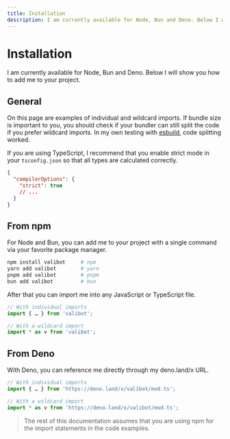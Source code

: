 ```yaml
---
title: Installation
description: I am currently available for Node, Bun and Deno. Below I will show you how to add me to your project.
---
```


# Installation

I am currently available for Node, Bun and Deno. Below I will show you how to add me to your project.

## General

On this page are examples of individual and wildcard imports. If bundle size is important to you, you should check if your bundler can still split the code if you prefer wildcard imports. In my own testing with [esbuild](https://esbuild.github.io/), code splitting worked.

If you are using TypeScript, I recommend that you enable strict mode in your `tsconfig.json` so that all types are calculated correctly.

```json
{
  "compilerOptions": {
    "strict": true
    // ...
  }
}
```

## From npm

For Node and Bun, you can add me to your project with a single command via your favorite package manager.

```bash
npm install valibot     # npm
yarn add valibot        # yarn
pnpm add valibot        # pnpm
bun add valibot         # bun
```

After that you can import me into any JavaScript or TypeScript file.

```ts
// With individual imports
import { … } from 'valibot';

// With a wildcard import
import * as v from 'valibot';
```

## From Deno

With Deno, you can reference me directly through my deno.land/x URL.

```ts
// With individual imports
import { … } from 'https://deno.land/x/valibot/mod.ts';

// With a wildcard import
import * as v from 'https://deno.land/x/valibot/mod.ts';
```

> The rest of this documentation assumes that you are using npm for the import statements in the code examples.
